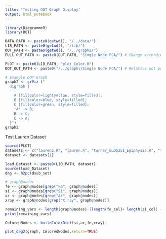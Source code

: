```yaml
---
title: "Testing DOT Graph Display"
output: html_notebook
---
```

 
```r
library(DiagrammeR)
library(DOT)

DATA_PATH <- paste0(getwd(), "/../data/")
LIB_PATH <- paste0(getwd(), "/lib/")
OUT_PATH <- paste0(getwd(), "/../graphs/")
FULL_OUT_PATH <- paste0(OUT_PATH, "Single Node PCA/") # Change accordingly

PLOT <- paste0(LIB_PATH, "plot_Color.R")
DOT_OUT_PATH <- paste0("/../graphs/Single Node PCA/") # Relative out path for DOT package

```
 

```r
# Example DOT Graph
graph2 <- grViz ("
  digraph {

    A [fillcolor=lightyellow, style=filled];
    B [fillcolor=blue, style=filled];
    C [fillcolor=green, style=filled];
    'A' -> B;
    B -> C;
    C -> A;
  }")
graph2


```

Test Lauren Dataset
```r
source(PLOT)
datasets <- c("lauren2.R", "lauren.R", "turner_GLDS351_Epiphysis.R", "turner_LSDS_30.R", "ko.R", "alwood_LSDS_15.R")
dataset <- datasets[1]

load_Dataset <- paste0(LIB_PATH, dataset)
source(load_Dataset)
dag <- h2pc(dsub_set)

```


```r
# graph@nodes
fe <- graph@nodes[grep("Fe", graph@nodes)]
si <- graph@nodes[grep("Si", graph@nodes)]
ar <- graph@nodes[grep("Ar", graph@nodes)]
xray <- graph@nodes[grep("X.ray", graph@nodes)]

remaining_vars <- length(graph@nodes)-(length(fe_col)+ length(si_col) + length(ar_col) + length(xray_col))
print(remaining_vars)
```


```r
ColoredNodes <- buildColorDict(si,ar,fe,xray)

plot_dag2(graph, ColoredNodes,return=TRUE)
```



